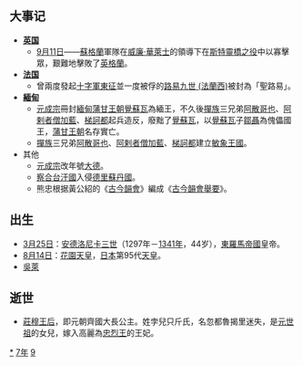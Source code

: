 {{yearTOC|1297|元'''[[元贞|元贞]]三年'''，'''[[大德_(元成宗)|大德]]元年'''；越南'''[[興隆_(陳英宗)|興隆]]五年'''；日本'''[[永仁_(伏見天皇)|永仁]]五年'''}}
== 大事记 ==
* '''[[英国|英国]]'''
** [[9月11日|9月11日]]——[[蘇格蘭|蘇格蘭]]軍隊在[[威廉·華萊士|威廉·華萊士]]的領導下在[[斯特靈橋之役|斯特靈橋之役]]中以寡擊眾，艱難地擊敗了[[英格蘭|英格蘭]]。
* '''[[法国|法国]]'''
** 曾兩度發起[[十字軍東征|十字軍東征]]並一度被俘的[[路易九世_(法蘭西)|路易九世 (法蘭西)]]被封為「聖路易」。
* '''[[緬甸|緬甸]]'''
** [[元成宗|元成宗]]冊封[[緬甸|緬甸]][[蒲甘王朝|蒲甘王朝]][[覺蘇瓦|覺蘇瓦]]為緬王，不久後[[撣族|撣族]]三兄弟[[阿散哥也|阿散哥也]]、[[阿剌者僧加藍|阿剌者僧加藍]]、[[梯訶都|梯訶都]]起兵造反，廢黜了[[覺蘇瓦|覺蘇瓦]]，以[[覺蘇瓦|覺蘇瓦]]子[[鄒聶|鄒聶]]為傀儡國王，[[蒲甘王朝|蒲甘王朝]]名存實亡。
** [[撣族|撣族]]三兄弟[[阿散哥也|阿散哥也]]、[[阿剌者僧加藍|阿剌者僧加藍]]、[[梯訶都|梯訶都]]建立[[敏象王國|敏象王國]]。
* 其他
** [[元成宗|元成宗]]改年號[[大德_(元朝)|大德]]。
** [[察合台汗國|察合台汗國]]入侵[[德里蘇丹國|德里蘇丹國]]。
** 熊忠根据黃公紹的《[[古今韻會舉要|古今韻會]]》編成《[[古今韻會舉要|古今韻會舉要]]》。



== 出生 ==
* [[3月25日|3月25日]]：[[安德洛尼卡三世|安德洛尼卡三世]]（1297年－[[1341年|1341年]]，44岁），[[拜占庭帝国|東羅馬帝國]]皇帝。
* [[8月14日|8月14日]]：[[花園天皇|花園天皇]]，[[日本|日本]]第95代[[日本天皇|天皇]]。
*[[吳萊|吳萊]]

== 逝世 ==
{{Wikisource year mention}}
*[[莊穆王后|莊穆王后]]，即元朝齊國大長公主。姓孛兒只斤氏，名忽都魯揭里迷失，是[[元世祖|元世祖]]的女兒，嫁入高麗為[[忠烈王|忠烈王]]的王妃。

[[Category:1297年|*]]
[[Category:1290年代|7年]]
[[Category:13世纪各年|9]]